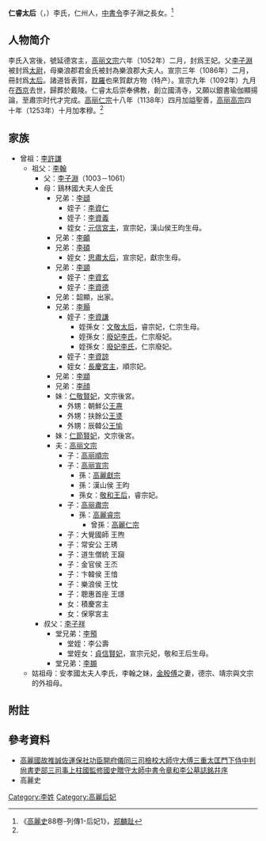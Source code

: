 {{copyedit}}
'''仁睿太后'''（{{lang|ko|인예태후}}，{{bd|？||1092年|catIdx=H}}）李氏，仁州人，[[中書令|中書令]]李子淵之長女。<ref name= "gls">《[[高麗史|高麗史]]88卷-列傳1-后妃1》，[[郑麟趾|郑麟趾]]</ref>

==人物简介==
李氏入宮後，號延德宮主，[[高丽文宗|高丽文宗]]六年（1052年）二月，封爲王妃。父[[李子淵|李子淵]]被封爲[[太尉|太尉]]，母樂浪郡君金氏被封為樂浪郡大夫人。宣宗三年（1086年）二月，冊封爲[[太后|太后]]。諸道皆表賀，[[耽羅|耽羅]]也來賀獻方物（特产）。宣宗九年（1092年）九月在[[西京|西京]]去世，歸葬於戴陵。仁睿太后崇奉佛教，創立國淸寺，又願以銀書瑜伽顯揚論，至肅宗时代才完成。[[高丽仁宗|高丽仁宗]]十八年（1138年）四月加謚聖善，[[高丽高宗|高丽高宗]]四十年（1253年）十月加孝穆。<ref name= "gls" />

==家族==
*曾祖：[[李許謙|李許謙]]
**祖父：[[李翰_(高麗)|李翰]]
***父：[[李子淵|李子淵]]（1003－1061）
***母：鷄林國大夫人金氏
****兄弟：[[李頲|李頲]]
*****姪子：[[李資仁|李資仁]]
*****姪子：[[李資義|李資義]]
*****姪女：[[元信宮主|元信宮主]]，宣宗妃，漢山侯王昀生母。
****兄弟：[[李頔|李頔]]
****兄弟：[[李碩_(高丽)|李碩]]
*****姪女：[[思肅太后|思肅太后]]，宣宗妃，獻宗生母。
****兄弟：[[李顗|李顗]]
*****姪子：[[李資玄|李資玄]]
*****姪子：[[李資德|李資德]]
****兄弟：韶顯，出家。
****兄弟：[[李顥|李顥]]
*****姪子：[[李資謙|李資謙]]
******姪孫女：[[文敬太后|文敬太后]]，睿宗妃，仁宗生母。
******姪孫女：[[廢妃李氏_(李資謙三女)|廢妃李氏]]，仁宗廢妃。
******姪孫女：[[廢妃李氏_(李資謙四女)|廢妃李氏]]，仁宗廢妃。
*****姪子：[[李資諒|李資諒]]
*****姪女：[[長慶宮主|長慶宮主]]，順宗妃。
****兄弟：[[李顓|李顓]]
****兄弟：[[李顔|李顔]]
****妹：[[仁敬賢妃|仁敬賢妃]]，文宗後宮。
*****外甥：朝鮮公[[王燾|王燾]]
*****外甥：扶餘公[[王㸂|王㸂]]
*****外甥：辰韓公[[王愉|王愉]]
****妹：[[仁節賢妃|仁節賢妃]]，文宗後宮。
****夫：[[高丽文宗|高丽文宗]]
*****子：[[高丽順宗|高丽順宗]]
*****子：[[高丽宣宗|高丽宣宗]]
******孫：[[高麗獻宗|高麗獻宗]]
******孫：漢山侯 王昀
******孫女：[[敬和王后|敬和王后]]，睿宗妃。
*****子：[[高丽肅宗|高丽肅宗]]
******孫：[[高麗睿宗|高麗睿宗]]
*******曾孫：[[高麗仁宗|高麗仁宗]]
*****子：大覺國師 王煦
*****子：常安公 王琇
*****子：道生僧統 王竀
*****子：金官侯 王㶨
*****子：卞韓侯 王愔
*****子：樂浪侯 王忱
*****子：聰惠首座 王璟
*****女：積慶宮主
*****女：保寧宮主
***叔父：[[李子祥|李子祥]]
****堂兄弟：[[李预_(高丽)|李預]]
*****堂姪：李公壽
*****堂姪女：[[貞信賢妃|貞信賢妃]]，宣宗元妃，敬和王后生母。
****堂兄弟：[[李䫨|李䫨]]
**姑祖母：安孝國太夫人李氏，李翰之妹，[[金殷傅|金殷傅]]之妻，德宗、靖宗與文宗的外祖母。

==附註==
<div class="references-small">
<references></references>
</div>

== 參考資料 ==
*[http://gsm.nricp.go.kr/_third/user/search/KBD007.jsp?ksmno=3150 高麗國故推誠佐運保社功臣開府儀同三司檢校大師守大傅三重太匡門下侍中判尙書吏部三司事上柱國監修國史贈守太師中書令章和李公墓誌銘幷序] {{Wayback|url=http://gsm.nricp.go.kr/_third/user/search/KBD007.jsp?ksmno=3150 |date=20190222105108 }}
*高麗史

{{高麗王后}}
[[Category:李姓|Category:李姓]]
[[Category:高麗后妃|Category:高麗后妃]]
